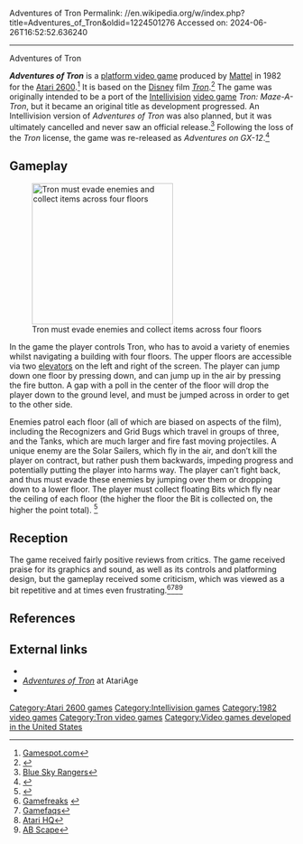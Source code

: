 Adventures of Tron
Permalink: //en.wikipedia.org/w/index.php?title=Adventures_of_Tron&oldid=1224501276
Accessed on: 2024-06-26T16:52:52.636240



------
Adventures of Tron
{{more citations needed|date=October 2017}}

{{Infobox video game
| title =
| image = Adventures of Tron Cover.jpg
| caption = Cover art
| developer = APh Technological Consulting
| publisher = [[Mattel|Mattel Electronics]]
| series = 
| designer = [[Hal Finney (cypherpunk)|Hal Finney]]
| engine =
| released = 1982
| genre = [[Platform game|Platform]]
| modes = 
| platforms = [[Atari 2600]]
}}

'''''Adventures of Tron''''' is a [[Platform game|platform video game]] produced by [[Mattel]] in 1982 for the [[Atari 2600]].<ref>[https://archive.today/20120703182831/http://uk.gamespot.com/atari2600/action/adventuresoftron/index.html Gamespot.com]</ref> It is based on the [[The Walt Disney Company|Disney]] film ''[[Tron]]''.<ref>{{Cite web |url=http://www.atariage.com/software_page.html?SystemID=2600&SoftwareLabelID=2 |title=Tron |access-date=2009-06-27 |archive-url=https://web.archive.org/web/20120404132543/http://www.atariage.com/software_page.html?SystemID=2600&SoftwareLabelID=2 |archive-date=2012-04-04 |url-status=dead }}</ref> The game was originally intended to be a port of the [[Mattel Intellivision|Intellivision]] [[video game]] ''Tron: Maze-A-Tron'', but it became an original title as development progressed. An Intellivision version of ''Adventures of Tron'' was also planned, but it was ultimately cancelled and never saw an official release.<ref>[https://history.blueskyrangers.com/mnetwork/advtron.html Blue Sky Rangers]</ref> Following the loss of the ''Tron'' license, the game was re-released as ''Adventures on GX-12''.<ref>{{Cite web|url=https://www.mobygames.com/game/atari-2600/adventures-of-tron|title=Adventures of TRON for Atari 2600 (1983)}}</ref>

==Gameplay==
[[Image:Adventures_of_Tron_Screenshot.jpg|thumb|left|250px|Tron must evade enemies and collect items across four floors]]

In the game the player controls Tron, who has to avoid a variety of enemies whilst navigating a building with four floors. The upper floors are accessible via two [[Elevator|elevators]] on the left and right of the screen. The player can jump down one floor by pressing down, and can jump up in the air by pressing the fire button. A gap with a poll in the center of the floor will drop the player down to the ground level, and must be jumped across in order to get to the other side.

Enemies patrol each floor (all of which are biased on aspects of the film), including the Recognizers and Grid Bugs which travel in groups of three, and the Tanks, which are much larger and fire fast moving projectiles. A unique enemy are the Solar Sailers, which fly in the air, and don’t kill the player on contract, but rather push them backwards, impeding progress and potentially putting the player into harms way. The player can’t fight back, and thus must evade these enemies by jumping over them or dropping down to a lower floor. The player must collect floating Bits which fly near the ceiling of each floor (the higher the floor the Bit is collected on, the higher the point total). <ref>{{cite web |url=https://atariage.com/manual_html_page.html?SoftwareID=806 |title=AtariAge - Atari 2600 Manuals (HTML) - Adventures of Tron (M Network) |website=atariage.com |url-status=dead |archive-url=https://web.archive.org/web/20020125101035/http://www.atariage.com/manual_html_page.html?SoftwareID=806 |archive-date=2002-01-25}} </ref>
{{clear left}}
==Reception==
{{expand section|date=June 2023}}
The game received fairly positive reviews from critics. The game received praise for its graphics and sound, as well as its controls and platforming design, but the gameplay received some criticism, which was viewed as a bit repetitive and at times even frustrating.<ref>[http://www.gamefreaks365.com/review.php?artid=622 Gamefreaks] {{webarchive |url=https://web.archive.org/web/20090211082903/http://www.gamefreaks365.com/review.php?artid=622 |date=February 11, 2009 }}</ref><ref>[http://www.gamefaqs.com/console/a2600/review/R18031.html Gamefaqs]</ref><ref>[http://www.atarihq.com/reviews/2600/adventures_of_tron.html Atari HQ]</ref><ref>[http://abscape.org/legeek/r_advtron.htm AB Scape]</ref>

==References==
{{reflist}}

==External links==
*{{atarimania|id=7531}}
*[https://atariage.com/software_page.php?SoftwareID=806 ''Adventures of Tron''] at AtariAge
*{{IAg|atari_2600_adventures_of_tron/v2}}

{{Tron}}

[[Category:Atari 2600 games]]
[[Category:Intellivision games]]
[[Category:1982 video games]]
[[Category:Tron video games]]
[[Category:Video games developed in the United States]]


{{atari-console-stub}}
{{platform-videogame-stub}}
{{Disney-videogame-stub}}
